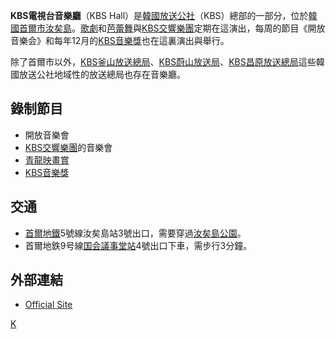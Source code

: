 {{Infobox Venue
| name              = KBS電視臺音樂廳<br />KBS홀
| image             = 
| image_caption     = 
| nickname          = 
| location          = [[韓國|韓國]][[首爾|首爾]][[汝矣島|汝矣島]]
| coordinates       = 
| type              = [[音樂廳|音樂廳]]
| broke_ground      = 
| built             = 1990年4月30日
| opened            = 1991年9月7日
| renovated         = 
| expanded          =
| closed            =
| demolished        =
| owner             = [[韓國放送公社|韓國放送公社]]（KBS）
| former_names      =
| seating_type      = 預定座位
| seating_capacity  = 1,824
| website           = [http://office.kbs.co.kr/kbshall/ KBS.co.kr]
}}
'''KBS電視台音樂廳'''（KBS Hall）是[[韓國放送公社|韓國放送公社]]（KBS）總部的一部分，位於[[韓國|韓國]][[首爾市|首爾市]][[汝矣島|汝矣島]]。[[歌劇|歌劇]]和[[芭蕾舞|芭蕾舞]]與[[KBS交響樂團|KBS交響樂團]]定期在這演出，每周的節目《開放音樂会》和每年12月的[[KBS音樂獎|KBS音樂獎]]也在這裏演出與舉行。

除了首爾市以外，[[KBS釜山放送總局|KBS釜山放送總局]]、[[KBS蔚山放送局|KBS蔚山放送局]]、[[KBS昌原放送總局|KBS昌原放送總局]]這些韓國放送公社地域性的放送總局也存在音樂廳。

== 錄制節目 ==
*開放音樂會
*[[KBS交響樂團|KBS交響樂團]]的音樂會
*[[青龍映畫賞|青龍映畫賞]]
*[[KBS音樂獎|KBS音樂獎]]
== 交通 ==
*[[首爾地鐵|首爾地鐵]]5號線汝矣島站3號出口，需要穿過[[汝矣島公園|汝矣島公園]]。
*首爾地鉄9号線[[国会議事堂站|国会議事堂站]]4號出口下車，需步行3分鐘。
== 外部連結 ==
* [https://web.archive.org/web/20070810114537/http://office.kbs.co.kr/kbshall/ {{ko icon}}Official Site]
[[Category:韓國廣播公司|K]]
